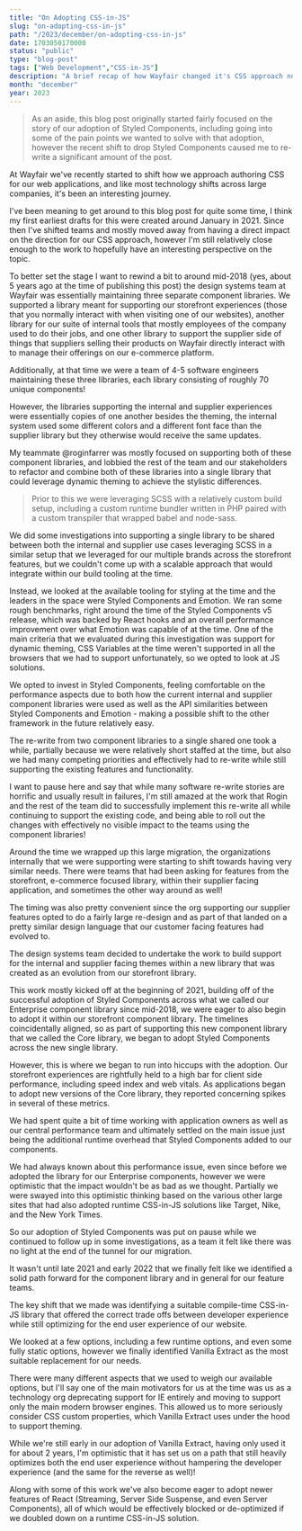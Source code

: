 ```yaml
---
title: "On Adopting CSS-in-JS"
slug: "on-adopting-css-in-js"
path: "/2023/december/on-adopting-css-in-js"
date: 1703050170000
status: "public"
type: "blog-post"
tags: ["Web Development","CSS-in-JS"]
description: "A brief recap of how Wayfair changed it's CSS approach not once but twice in the span of 5 years!"
month: "december"
year: 2023
---
```



> As an aside, this blog post originally started fairly focused on the story of
> our adoption of Styled Components, including going into some of the pain
> points we wanted to solve with that adoption, however the recent shift to drop
> Styled Components caused me to re-write a significant amount of the post.

At Wayfair we've recently started to shift how we approach authoring CSS for our
web applications, and like most technology shifts across large companies, it's
been an interesting journey.

I've been meaning to get around to this blog post for quite some time, I think
my first earliest drafts for this were created around January in 2021. Since
then I've shifted teams and mostly moved away from having a direct impact on the
direction for our CSS approach, however I'm still relatively close enough to the
work to hopefully have an interesting perspective on the topic.

To better set the stage I want to rewind a bit to around mid-2018 (yes, about 5
years ago at the time of publishing this post) the design systems team at
Wayfair was essentially maintaining three separate component libraries. We
supported a library meant for supporting our storefront experiences (those that
you normally interact with when visiting one of our websites), another library
for our suite of internal tools that mostly employees of the company used to do
their jobs, and one other library to support the supplier side of things that
suppliers selling their products on Wayfair directly interact with to manage
their offerings on our e-commerce platform.

Additionally, at that time we were a team of 4-5 software engineers maintaining
these three libraries, each library consisting of roughly 70 unique components!

However, the libraries supporting the internal and supplier experiences were
essentially copies of one another besides the theming, the internal system used
some different colors and a different font face than the supplier library but
they otherwise would receive the same updates.

My teammate <TwitterMention>@roginfarrer</TwitterMention> was mostly focused on
supporting both of these component libraries, and lobbied the rest of the team
and our stakeholders to refactor and combine both of these libraries into a
single library that could leverage dynamic theming to achieve the stylistic
differences.

> Prior to this we were leveraging SCSS with a relatively custom build setup,
> including a custom runtime bundler written in PHP paired with a custom
> transpiler that wrapped babel and node-sass.

We did some investigations into supporting a single library to be shared between
both the internal and supplier use cases leveraging SCSS in a similar setup that
we leveraged for our multiple brands across the storefront features, but we
couldn't come up with a scalable approach that would integrate within our build
tooling at the time.

Instead, we looked at the available tooling for styling at the time and the
leaders in the space were Styled Components and Emotion. We ran some rough
benchmarks, right around the time of the Styled Components v5 release, which was
backed by React hooks and an overall performance improvement over what Emotion
was capable of at the time. One of the main criteria that we evaluated during
this investigation was support for dynamic theming, CSS Variables at the time
weren't supported in all the browsers that we had to support unfortunately, so
we opted to look at JS solutions.

We opted to invest in Styled Components, feeling comfortable on the performance
aspects due to both how the current internal and supplier component libraries
were used as well as the API similarities between Styled Components and
Emotion - making a possible shift to the other framework in the future
relatively easy.

The re-write from two component libraries to a single shared one took a while,
partially because we were relatively short staffed at the time, but also we had
many competing priorities and effectively had to re-write while still supporting
the existing features and functionality.

I want to pause here and say that while many software re-write stories are
horrific and usually result in failures, I'm still amazed at the work that Rogin
and the rest of the team did to successfully implement this re-write all while
continuing to support the existing code, and being able to roll out the changes
with effectively no visible impact to the teams using the component libraries!

Around the time we wrapped up this large migration, the organizations internally
that we were supporting were starting to shift towards having very similar
needs. There were teams that had been asking for features from the storefront,
e-commerce focused library, within their supplier facing application, and
sometimes the other way around as well!

The timing was also pretty convenient since the org supporting our supplier
features opted to do a fairly large re-design and as part of that landed on a
pretty similar design language that our customer facing features had evolved to.

The design systems team decided to undertake the work to build support for the
internal and supplier facing themes within a new library that was created as an
evolution from our storefront library.

This work mostly kicked off at the beginning of 2021, building off of the
successful adoption of Styled Components across what we called our Enterprise
component library since mid-2018, we were eager to also begin to adopt it within
our storefront component library. The timelines coincidentally aligned, so as
part of supporting this new component library that we called the Core library,
we began to adopt Styled Components across the new single library.

However, this is where we began to run into hiccups with the adoption. Our
storefront experiences are rightfully held to a high bar for client side
performance, including speed index and web vitals. As applications began to
adopt new versions of the Core library, they reported concerning spikes in
several of these metrics.

We had spent quite a bit of time working with application owners as well as our
central performance team and ultimately settled on the main issue just being the
additional runtime overhead that Styled Components added to our components.

We had always known about this performance issue, even since before we adopted
the library for our Enterprise components, however we were optimistic that the
impact wouldn't be as bad as we thought. Partially we were swayed into this
optimistic thinking based on the various other large sites that had also adopted
runtime CSS-in-JS solutions like Target, Nike, and the New York Times.

So our adoption of Styled Components was put on pause while we continued to
follow up in some investigations, as a team it felt like there was no light at
the end of the tunnel for our migration.

It wasn't until late 2021 and early 2022 that we finally felt like we identified
a solid path forward for the component library and in general for our feature
teams.

The key shift that we made was identifying a suitable compile-time CSS-in-JS
library that offered the correct trade offs between developer experience while
still optimizing for the end user experience of our website.

We looked at a few options, including a few runtime options, and even some fully
static options, however we finally identified Vanilla Extract as the most
suitable replacement for our needs.

There were many different aspects that we used to weigh our available options,
but I'll say one of the main motivators for us at the time was us as a
technology org deprecating support for IE entirely and moving to support only
the main modern browser engines. This allowed us to more seriously consider CSS
custom properties, which Vanilla Extract uses under the hood to support theming.

While we're still early in our adoption of Vanilla Extract, having only used it
for about 2 years, I'm optimistic that it has set us on a path that still
heavily optimizes both the end user experience without hampering the developer
experience (and the same for the reverse as well)!

Along with some of this work we've also become eager to adopt newer features of
React (Streaming, Server Side Suspense, and even Server Components), all of
which would be effectively blocked or de-optimized if we doubled down on a
runtime CSS-in-JS solution.


